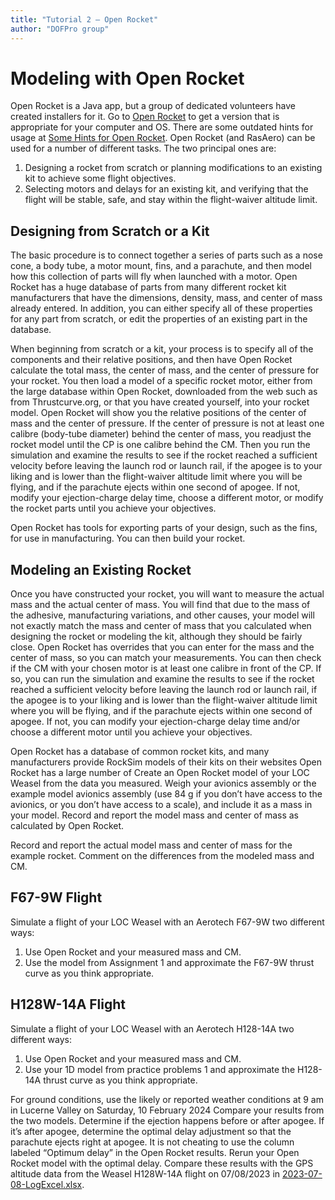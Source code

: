 ```yaml
---
title: "Tutorial 2 – Open Rocket"
author: "DOFPro group"
---
```


# Modeling with Open Rocket

Open Rocket is a Java app, but a group of dedicated volunteers have created installers for it. Go to [Open Rocket](https://openrocket.info/) to get a version that is appropriate for your computer and OS. There are some outdated hints for usage at [Some Hints for Open Rocket](https://pages.hmc.edu/spjut/AdvRoc/PDF/OpenRocketHints.pdf). Open Rocket (and RasAero) can be used for a number of different tasks. The two principal ones are:

1. Designing a rocket from scratch or planning modifications to an existing kit to achieve some flight objectives.
2. Selecting motors and delays for an existing kit, and verifying that the flight will be stable, safe, and stay within the flight-waiver altitude limit.

## Designing from Scratch or a Kit

The basic procedure is to connect together a series of parts such as a nose cone, a body tube, a motor mount, fins, and a parachute, and then model how this collection of parts will fly when launched with a motor. Open Rocket has a huge database of parts from many different rocket kit manufacturers that have the dimensions, density, mass, and center of mass already entered. In addition, you can either specify all of these properties for any part from scratch, or edit the properties of an existing part in the database.

When beginning from scratch or a kit, your process is to specify all of the components and their relative positions, and then have Open Rocket calculate the total mass, the center of mass, and the center of pressure for your rocket. You then load a model of a specific rocket motor, either from the large database within Open Rocket, downloaded from the web such as from Thrustcurve.org, or that you have created yourself, into your rocket model. Open Rocket will show you the relative positions of the center of mass and the center of pressure. If the center of pressure is not at least one calibre (body-tube diameter) behind the center of mass, you readjust the rocket model until the CP is one calibre behind the CM. Then you run the simulation and examine the results to see if the rocket reached a sufficient velocity before leaving the launch rod or launch rail, if the apogee is to your liking and is lower than the flight-waiver altitude limit where you will be flying, and if the parachute ejects within one second of apogee. If not, modify your ejection-charge delay time, choose a different motor, or modify the rocket parts until you achieve your objectives.

Open Rocket has tools for exporting parts of your design, such as the fins, for use in manufacturing. You can then build your rocket.

## Modeling an Existing Rocket

Once you have constructed your rocket, you will want to measure the actual mass and the actual center of mass. You will find that due to the mass of the adhesive, manufacturing variations, and other causes, your model will not exactly match the mass and center of mass that you calculated when designing the rocket or modeling the kit, although they should be fairly close. Open Rocket has overrides that you can enter for the mass and the center of mass, so you can match your measurements. You can then check if the CM with your chosen motor is at least one calibre in front of the CP. If so, you can run the simulation and examine the results to see if the rocket reached a sufficient velocity before leaving the launch rod or launch rail, if the apogee is to your liking and is lower than the flight-waiver altitude limit where you will be flying, and if the parachute ejects within one second of apogee. If not, you can modify your ejection-charge delay time and/or choose a different motor until you achieve your objectives.

Open Rocket has a database of common rocket kits, and many manufacturers provide RockSim models of their kits on their websites
Open Rocket has a large number of
Create an Open Rocket model of your LOC Weasel from the data you measured. Weigh your avionics assembly or the example model avionics assembly (use 84 g if you don't have access to the avionics, or you don't have access to a scale), and include it as a mass in your model. Record and report the model mass and center of mass as calculated by Open Rocket.

Record and report the actual model mass and center of mass for the example rocket. Comment on the differences from the modeled mass and CM.

## F67-9W Flight

Simulate a flight of your LOC Weasel with an Aerotech F67-9W two different ways:

1. Use Open Rocket and your measured mass and CM.
2. Use the model from Assignment 1 and approximate the F67-9W thrust curve as you think appropriate.

## H128W-14A Flight

Simulate a flight of your LOC Weasel with an Aerotech H128-14A two different ways:

1. Use Open Rocket and your measured mass and CM.
2. Use your 1D model from practice problems 1 and approximate the H128-14A thrust curve as you think appropriate.

For ground conditions, use the likely or reported weather conditions at 9 am in Lucerne Valley on Saturday, 10 February 2024 Compare your results from the two models. Determine if the ejection happens before or after apogee. If it's after apogee, determine the optimal delay adjustment so that the parachute ejects right at apogee. It is not cheating to use the column labeled “Optimum delay” in the Open Rocket results. Rerun your Open Rocket model with the optimal delay. Compare these results with the GPS altitude data from the Weasel H128W-14A flight on 07/08/2023 in [2023-07-08-LogExcel.xlsx](https://pages.hmc.edu/spjut/AdvRoc/FlightData/Weasel/2023-07-08-LogExcel.xlsx).